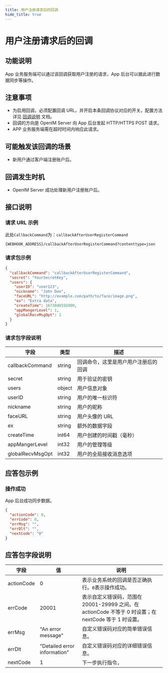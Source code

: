 ```yaml
---
title: 用户注册请求后的回调
hide_title: true
---
```


# 用户注册请求后的回调

## 功能说明

App 业务服务端可以通过该回调获取用户注册的请求，App 后台可以据此进行数据同步等操作。

## 注意事项

- 为启用回调，必须配置回调 URL，并开启本条回调协议对应的开关。配置方法详见 [回调说明](../introduction) 文档。
- 回调的方向是 OpenIM Server 向 App 后台发起 HTTP/HTTPS POST 请求。
- APP 业务服务端需在超时时间内响应此请求。

## 可能触发该回调的场景

- 新用户通过客户端注册账户后。

## 回调发生时机

- OpenIM Server 成功处理新用户注册账户后。

## 接口说明

### 请求 URL 示例

此处`CallbackCommand`为：`callbackAfterUserRegisterCommand`
```plaintext
{WEBHOOK_ADDRESS}/callbackAfterUserRegisterCommand?contenttype=json
```

### 请求包示例

```json
{
  "callbackCommand": "callbackAfterUserRegisterCommand",
  "secret": "YourSecretKey",
  "users": {
    "userID": "user123",
    "nickname": "John Doe",
    "faceURL": "http://example.com/path/to/face/image.png",
    "ex": "Extra data",
    "createTime": 1673048592000,
    "appMangerLevel": 1,
    "globalRecvMsgOpt": 1
  }
}
```

### 请求包字段说明

| 字段             | 类型   | 描述                                 |
| ---------------- | ------ | ------------------------------------ |
| callbackCommand  | string | 回调命令，这里是用户用户注册后的回调 |
| secret           | string | 用于验证的密钥                       |
| users            | object | 用户信息对象                         |
| userID           | string | 用户的唯一标识符                     |
| nickname         | string | 用户的昵称                           |
| faceURL          | string | 用户头像的 URL                       |
| ex               | string | 额外的数据字段                       |
| createTime       | int64  | 用户创建的时间戳（毫秒）             |
| appMangerLevel   | int32  | 用户的管理等级                       |
| globalRecvMsgOpt | int32  | 用户的全局接收消息选项               |

## 应答包示例

### 操作成功

App 后台成功同步数据。

```json
{
  "actionCode": 0,
  "errCode": 0,
  "errMsg": "",
  "errDlt": "",
  "nextCode": "0"
}
```

## 应答包字段说明

| 字段       | 值                           | 说明                                                                                                  |
| ---------- | ---------------------------- | ----------------------------------------------------------------------------------------------------- |
| actionCode | 0                            | 表示业务系统的回调是否正确执行。`0`表示操作成功。                                                     |
| errCode    | 20001                        | 表示自定义错误码，范围在 20001-29999 之间。在 actionCode 不等于 0 时设置；在 nextCode 等于 1 时设置。 |
| errMsg     | "An error message"           | 自定义错误码对应的简单错误信息。                                                                      |
| errDlt     | "Detailed error information" | 自定义错误码对应的详细错误信息。                                                                      |
| nextCode   | 1                            | 下一步执行指令，                                                                                      |
